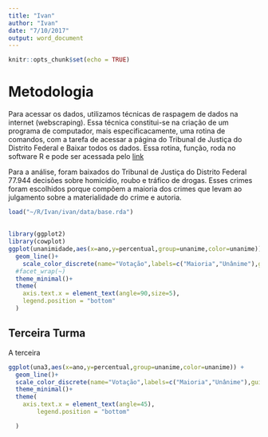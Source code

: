 ```yaml
---
title: "Ivan"
author: "Ivan"
date: "7/10/2017"
output: word_document
---
```


```r
knitr::opts_chunk$set(echo = TRUE)
```



# Metodologia


Para acessar os dados, utilizamos técnicas de raspagem de dados na internet (webscraping).  Essa técnica constitui-se na criação de um programa de computador, mais especificacamente, uma rotina de comandos, com a tarefa de acessar a página do Tribunal de Justiça do Distrito Federal e Baixar todos os dados. Essa rotina, função, roda no software R e pode ser acessada pelo [link](https://github.com/jjesusfilho/Ivan/blob/master/funcao_baixar_acordaos.R)  

Para a análise, foram baixados do Tribunal de Justiça do Distrito Federal 77.944 decisões sobre homicídio, roubo e tráfico de drogas. Esses crimes foram escolhidos porque compõem a maioria dos crimes que levam ao julgamento sobre a materialidade do crime e autoria. 

```r
load("~/R/Ivan/ivan/data/base.rda")

```



## 

```r
library(ggplot2)
library(cowplot)
ggplot(unanimidade,aes(x=ano,y=percentual,group=unanime,color=unanime)) +
  geom_line()+
    scale_color_discrete(name="Votação",labels=c("Maioria","Unânime"),guide=guide_legend(reverse=T))+
  #facet_wrap(~)
  theme_minimal()+
  theme(
    axis.text.x = element_text(angle=90,size=5),
    legend.position = "bottom"
  )

```


## Terceira Turma

A terceira

```r

ggplot(una3,aes(x=ano,y=percentual,group=unanime,color=unanime)) +
  geom_line()+
  scale_color_discrete(name="Votação",labels=c("Maioria","Unânime"),guide=guide_legend(reverse=T))+
  theme_minimal()+
  theme(
    axis.text.x = element_text(angle=45),
        legend.position = "bottom"

  )

```
